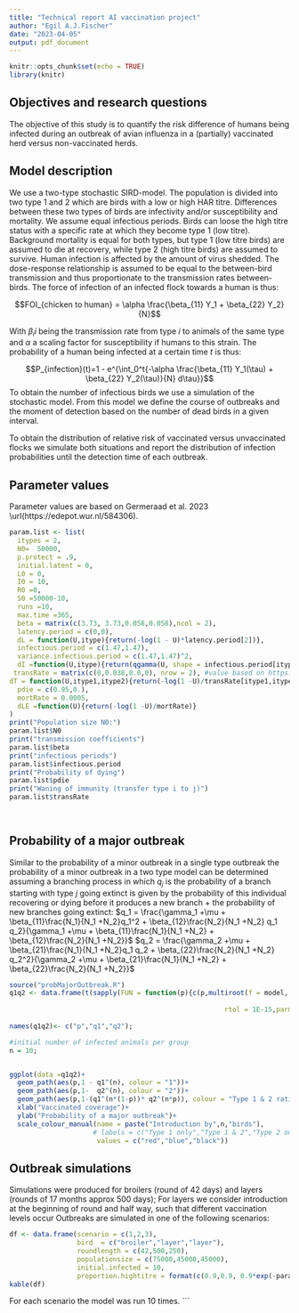 ```yaml
---
title: "Technical report AI vaccination project"
author: "Egil A.J.Fischer"
date: "2023-04-05"
output: pdf_document
---
```


```r
knitr::opts_chunk$set(echo = TRUE)
library(knitr)
```

## Objectives and research questions
The objective of this study is to quantify the risk difference of humans being infected during an outbreak of avian influenza in a (partially) vaccinated herd versus non-vaccinated herds. 

## Model description
We use a two-type stochastic SIRD-model. The population is divided into two type 1 and 2 which are birds with a low or high HAR titre. Differences between these two types of birds are infectivity and/or susceptibility and mortality. We assume equal infectious periods.
Birds can loose the high titre status with a specific rate at which they become type 1 (low titre). 
Background mortality is equal for both types, but type 1 (low titre birds) are assumed to die at recovery, while type 2 (high titre birds) are assumed to survive. 
Human infection is affected by the amount of virus shedded. The dose-response relationship is assumed to be equal to the between-bird transmission and thus proportionate to the transmission rates between-birds. The force of infection of an infected flock towards a human is thus:

$$FOI_{chicken to human} = \alpha \frac{\beta_{11} Y_1 + \beta_{22} Y_2}{N}$$

With $\beta_ii$ being the transmission rate from type $i$ to animals of the same type and $\alpha$ a scaling factor for susceptibility if humans to this strain. The probability of a human being infected at a certain time $t$ is thus:

$$P_{infection}(t)=1 - e^{\int_0^t{-\alpha \frac{\beta_{11} Y_1(\tau) + \beta_{22} Y_2(\tau)}{N} d\tau}}$$
To obtain the number of infectious birds we use a simulation of the stochastic model. From this model we define the course of outbreaks and the moment of detection based on the number of dead birds in a given interval.


To obtain the distribution of relative risk of vaccinated versus unvaccinated flocks we simulate both situations and report the distribution of infection probabilities until the detection time of each outbreak.

## Parameter values
Parameter values are based on Germeraad et al. 2023 \url(https://edepot.wur.nl/584306).
```r
param.list <- list(
  itypes = 2,
  N0=  50000,
  p.protect = .9,
  initial.latent = 0,
  L0 = 0,
  I0 = 10,
  R0 =0,
  S0 =50000-10,
  runs =10,
  max.time =365,
  beta = matrix(c(3.73, 3.73,0.058,0.058),ncol = 2),
  latency.period = c(0,0),
  dL = function(U,itype){return(-log(1 - U)*latency.period[2])},
  infectious.period = c(1.47,1.47),
  variance.infectious.period = c(1.47,1.47)^2,
  dI =function(U,itype){return(qgamma(U, shape = infectious.period[itype]^2/variance.infectious.period[itype] , rate = infectious.period[itype]/variance.infectious.period[itype]))} ,#exponential function,
 transRate = matrix(c(0,0.038,0.0,0), nrow = 2), #value based on https://nvaidya.sdsu.edu/SIAP2015.pdf
dT = function(U,itype1,itype2){return(-log(1 -U)/transRate[itype1,itype2])}, #exponential function
  pdie = c(0.95,0.),
  mortRate = 0.0005,
  dLE =function(U){return(-log(1 -U)/mortRate)}
)
print("Population size N0:")
param.list$N0
print("transmission coefficients")
param.list$beta
print("infectious periods")
param.list$infectious.period
print("Probability of dying")
param.list$pdie
print("Waning of immunity (transfer type i to j)")
param.list$transRate

                
```

## Probability of a major outbreak
Similar to the probability of a minor outbreak in a single type outbreak the probability of a minor outbreak in a two type model can be determined assuming a branching process in which $q_j$ is the probability of a branch starting with type $j$ going extinct is given by the probability of this individual recovering or dying before it produces a new branch + the probability of new branches going extinct:
$q_1 = \frac{\gamma_1 +\mu + \beta_{11}\frac{N_1}{N_1 +N_2}q_1^2  + \beta_{12}\frac{N_2}{N_1 +N_2} q_1 q_2}{\gamma_1 +\mu + \beta_{11}\frac{N_1}{N_1 +N_2}  + \beta_{12}\frac{N_2}{N_1 +N_2}}$
$q_2 = \frac{\gamma_2 +\mu + \beta_{21}\frac{N_1}{N_1 +N_2}q_1 q_2  + \beta_{22}\frac{N_2}{N_1 +N_2} q_2^2}{\gamma_2 +\mu + \beta_{21}\frac{N_1}{N_1 +N_2}  + \beta_{22}\frac{N_2}{N_1 +N_2}}$

```r
source("probMajorOutbreak.R")
q1q2 <- data.frame(t(sapply(FUN = function(p){c(p,multiroot(f = model, start = c(.01,
                                                                                0.1),
                                                      rtol = 1E-15,parms = list(N = c( (1-p), p),
                                                                               gamma = c(1/1.47,1/1.47), beta = matrix(c(3.84,3.84,0.058,0.058),nrow = 2), mu = 0.0005))$root)}, X = seq(0,1,.01))))
names(q1q2)<- c("p","q1","q2");

#initial number of infected animals per group
n = 10;


ggplot(data =q1q2)+
  geom_path(aes(p,1 - q1^(n), colour = "1"))+
  geom_path(aes(p,1-  q2^(n), colour = "2"))+
  geom_path(aes(p,1-(q1^(n*(1-p))* q2^(n*p)), colour = "Type 1 & 2 ratio as vaccination coverage"))+
  xlab("Vaccinated coverage")+
  ylab("Probability of a major outbreak")+ 
  scale_colour_manual(name = paste("Introduction by",n,"birds"),
                     # labels = c("Type 1 only","Type 1 & 2","Type 2 only"),
                      values = c("red","blue","black"))

```


## Outbreak simulations
Simulations were produced for broilers (round of 42 days) and layers (rounds of 17 months approx 500 days);
For layers we consider introduction at the beginning of round and half way, such that different vaccination levels occur
Outbreaks are simulated in one of the following scenarios:
```r
df <- data.frame(scenario = c(1,2,3),
                 bird  = c("broiler","layer","layer"),
                 roundlength = c(42,500,250),
                 populationsize = c(75000,45000,45000),
                 initial.infected = 10,
                 proportion.hightitre = format(c(0.9,0.9, 0.9*exp(-param.list$transRate[2,1]*250 )), digits =2,scientific = F))
kable(df)

```
For each scenario the model was run 10 times. 
```

